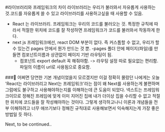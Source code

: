 #라이브러리와 프레임워크의 차이
라이브러리는 우리가 불러와서 자유롭게 사용하는 것.코드를 자유롭게 쓸 수 있고 라이브러리를 사용하고싶을 때 사용할 수 있음.

- React 는 라이브러리.
  프레임워크는 우리의 코드를 불러오는 것. 특정한 규칙에 따라서 적절한 위치에 코드를 잘 작성하면 프레임워크가 코드를 불러와서 작동하게 한다.
- next js 프레임워크에선, react DOM 부분이 없다. 즉 커스톰할 수 없고, 우리가 할 수 있는건 pages 안에서 뭔가 만드는 것 뿐.
  -pages 폴더 안에 페이지(파일)를 만들면 컴포넌트이름과 상관없이 페이지 기반 라우팅이 됨.
  - 컴포넌트 export default 꼭 해줘야함.
    -> 라우팅 설정 따로 필요없는 편리함. 파일의 이름이 url로 사용됨으로 중요함.

###📝
어쩌면 당연한 기본 개념이었을지 모르겠지만 이걸 정확히 몰랐던 나에게는 오늘 'React는 라이브러리고 Next는 프레임워크'라는 점이 왜 Next를 사용하는게 불편하며 그럼에도 불구하고 사용해야하는지를 이해하는데 큰 도움이 되었다.
넥스트는 프레임워크이므로 정해진 프레임에 맞게 이미 지어진 집에 내가 더이상 집을 수리할 수 없고 적절한 위치에 코드들을 잘 작성해야하는 것이다.
그렇게 생각하고나니 이론과 개념들을 전부 이해하려고 너무 애쓰기보다 정해진 규칙대로 사용해보면서 익숙해지는게 가장 좋은 방법일 듯 하다.

Next, to be continued..
